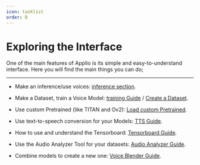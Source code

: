 ```yaml
---
icon: tasklist
order: B
---
```

# Exploring the Interface
One of the main features of Applio is its simple and easy-to-understand interface. Here you will find the main things you can do;

---

- Make an inference/use voices: [inference section](/getting-started/download-models).

- Make a Dataset, train a Voice Model: [training Guide](/getting-started/training) / [Create a Dataset](/guides/create-datasets/create-datasets).

- Use custom Pretrained (like TITAN and Ov2): [Load custom Pretrained](/getting-started/pretrained).

- Use text-to-speech conversion for your Models: [TTS Guide](/getting-started/tts).

- How to use and understand the Tensorboard: [Tensorboard Guide](/getting-started/tensorboard).

- Use the Audio Analyzer Tool for your datasets: [Audio Analyzer Guide](/getting-started/audio-analizer).

- Combine models to create a new one: [Voice Blender Guide](/getting-started/voice-blender.mdx).
